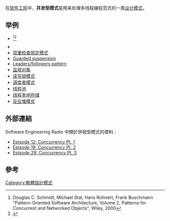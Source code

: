 在[[软件工程|软件工程]]中，'''并发型模式'''是用来处理多线程编程范式的一类[[设计模式_(计算机)|设计模式]]。
== 举例 ==
* {{tsl|en|Active object|主动对象}}<ref>Douglas C. Schmidt, Michael Stal, Hans Rohnert, Frank Buschmann "Pattern-Oriented Software Architecture, Volume 2, Patterns for Concurrent and Networked Objects", Wiley, 2000 </ref><ref>{{cite web | url = http://www.cs.wustl.edu/~schmidt/PDF/Act-Obj.pdf | title = Active Object | author = R. Greg Lavender, Doublas C Scmidt | accessdate = 2010-06-17 | year = 1995 | archive-url = https://www.webcitation.org/6Av3crC4V?url=http://www.cs.wustl.edu/~schmidt/PDF/Act-Obj.pdf | archive-date = 2012-09-24 | dead-url = yes }}</ref>
* {{tsl|en|Balking pattern|阻止模式}}
* [[双重检查锁定模式|双重检查锁定模式]]
* [[Guarded_suspension|Guarded suspension]]
* [[Leaders/followers_pattern|Leaders/followers pattern]]
* [[管程|监视对象]]
* [[读写锁模式|读写锁模式]]
* [[调度者模式|调度者模式]]
* [[线程池|线程池]]
* [[线程本地存储|线程本地存储]]
* [[反应堆模式|反应堆模式]]

== 外部連結 ==
Software Engineering Radio 中關於併發型模式的資料：
*[http://www.se-radio.net/index.php?post_id=81083 Episode 12: Concurrency Pt. 1] {{Wayback|url=http://www.se-radio.net/index.php?post_id=81083 |date=20071030214321 }}
*[http://www.se-radio.net/index.php?post_id=99079 Episode 19: Concurrency Pt. 2] {{Wayback|url=http://www.se-radio.net/index.php?post_id=99079 |date=20071030214331 }}
*[https://web.archive.org/web/20100612100400/http://se-radio.net/podcast/2006-09/episode-29-concurrency-pt3 Episode 29: Concurrency Pt. 3]

== 參考 ==
<references/>


{{软件设计模式}}
[[Category:軟體設計模式|Category:軟體設計模式]]